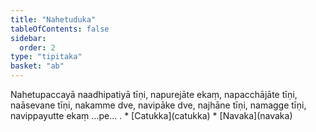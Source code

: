 ```yaml
---
title: "Nahetuduka"
tableOfContents: false
sidebar:
  order: 2
type: "tipitaka"
basket: "ab"
---
```



<DynamicBreadcrumb />

<Division number="17">

<Paragraph number="1835">
Nahetupaccayā naadhipatiyā tīṇi, napurejāte ekaṃ, napacchājāte tīṇi, naāsevane tīṇi, nakamme dve, navipāke dve, najhāne tīṇi, namagge tīṇi, navippayutte ekaṃ …pe… .

</Paragraph>
</Division>

<TableOfContents>
* [Catukka](catukka)
* [Navaka](navaka)
</TableOfContents>